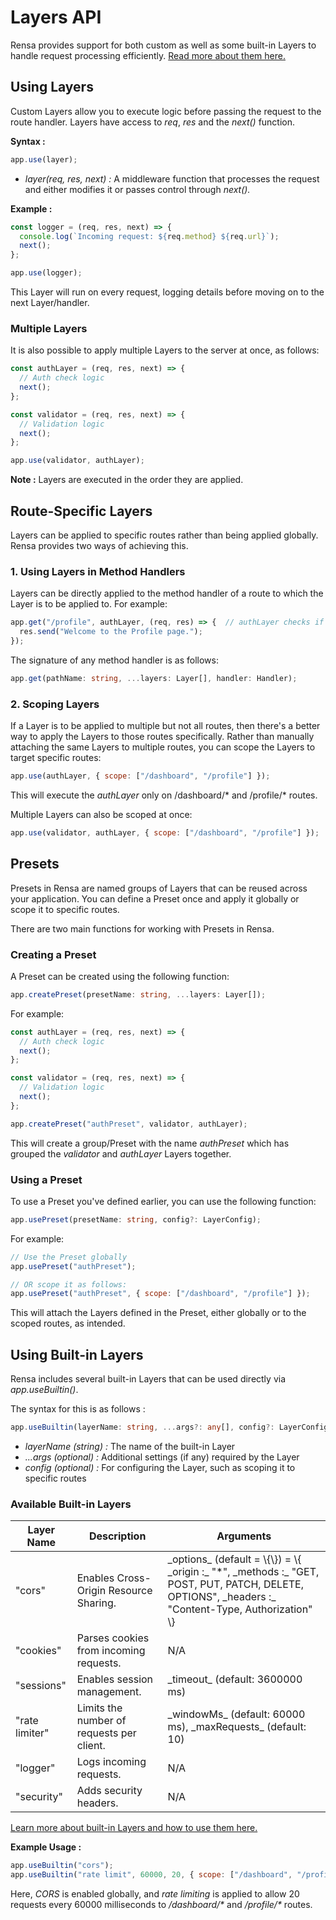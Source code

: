 # Layers API

Rensa provides support for both custom as well as some built-in Layers to handle request processing efficiently. [Read more about them here.](/docs/layers-overview)

## Using Layers

Custom Layers allow you to execute logic before passing the request to the route handler. Layers have access to _req_, _res_ and the _next()_ function.

**Syntax :**
```js
app.use(layer);
```
- _layer(req, res, next) :_ A middleware function that processes the request and either modifies it or passes control through _next()._

**Example :**
```js
const logger = (req, res, next) => {
  console.log(`Incoming request: ${req.method} ${req.url}`);
  next();
};

app.use(logger);
```
This Layer will run on every request, logging details before moving on to the next Layer/handler.

### Multiple Layers
It is also possible to apply multiple Layers to the server at once, as follows:
```js
const authLayer = (req, res, next) => {
  // Auth check logic
  next();
};

const validator = (req, res, next) => {
  // Validation logic
  next();
};

app.use(validator, authLayer);
```
**Note :** Layers are executed in the order they are applied.

## Route-Specific Layers

Layers can be applied to specific routes rather than being applied globally. Rensa provides two ways of achieving this.

### 1. Using Layers in Method Handlers

Layers can be directly applied to the method handler of a route to which the Layer is to be applied to. For example:
```js
app.get("/profile", authLayer, (req, res) => {  // authLayer checks if user is authenticated before accessing this route
  res.send("Welcome to the Profile page.");
});
```

The signature of any method handler is as follows:
```ts
app.get(pathName: string, ...layers: Layer[], handler: Handler);
```

### 2. Scoping Layers
If a Layer is to be applied to multiple but not all routes, then there's a better way to apply the Layers to those routes specifically. Rather than manually attaching the same Layers to multiple routes, you can scope the Layers to target specific routes:
```js
app.use(authLayer, { scope: ["/dashboard", "/profile"] });
```
This will execute the _authLayer_ only on /dashboard/* and /profile/* routes.

Multiple Layers can also be scoped at once:
```js
app.use(validator, authLayer, { scope: ["/dashboard", "/profile"] });
```

## Presets
Presets in Rensa are named groups of Layers that can be reused across your application. You can define a Preset once and apply it globally or scope it to specific routes.

There are two main functions for working with Presets in Rensa.

### Creating a Preset
A Preset can be created using the following function:
```ts
app.createPreset(presetName: string, ...layers: Layer[]);
```

For example:
```js
const authLayer = (req, res, next) => {
  // Auth check logic
  next();
};

const validator = (req, res, next) => {
  // Validation logic
  next();
};

app.createPreset("authPreset", validator, authLayer);
```
This will create a group/Preset with the name _authPreset_ which has grouped the _validator_ and _authLayer_ Layers together.

### Using a Preset
To use a Preset you've defined earlier, you can use the following function:
```ts
app.usePreset(presetName: string, config?: LayerConfig);
```

For example:
```js
// Use the Preset globally
app.usePreset("authPreset");

// OR scope it as follows:
app.usePreset("authPreset", { scope: ["/dashboard", "/profile"] });
```

This will attach the Layers defined in the Preset, either globally or to the scoped routes, as intended.

## Using Built-in Layers

Rensa includes several built-in Layers that can be used directly via _app.useBuiltin()_.

The syntax for this is as follows :
```ts
app.useBuiltin(layerName: string, ...args?: any[], config?: LayerConfig);
```
- _layerName (string) :_ The name of the built-in Layer
- _...args (optional) :_ Additional settings (if any) required by the Layer
- _config (optional) :_ For configuring the Layer, such as scoping it to specific routes

### Available Built-in Layers

<table className="border border-primary px-4 py-2 text-gray-800">
  <thead>
    <tr className="border border-primary px-4 py-2 text-gray-800">
      <th className="border border-primary px-8 py-8 text-left text-lg font-medium text-primary-text">Layer Name</th>
      <th className="border border-primary px-8 py-8 text-left text-lg font-medium text-primary-text">Description</th>
      <th className="border border-primary px-8 py-8 text-left text-lg font-medium text-primary-text">Arguments</th>
    </tr>
  </thead>
  <tbody>
    <tr className="border border-primary px-4 py-2 text-gray-800">
      <td className="border border-primary px-4 py-4 text-primary-text font-medium">"cors"</td>
      <td className="border border-primary px-4 py-4 text-secondary-text">Enables Cross-Origin Resource Sharing.</td>
      <td className="border border-primary px-4 py-4 text-secondary-text">_options_ (default = \{\}) = \{ 
        _origin :_ "*",
        _methods :_ "GET, POST, PUT, PATCH, DELETE, OPTIONS",
        _headers :_ "Content-Type, Authorization"
      \}</td>
    </tr>
    <tr className="border border-primary px-4 py-2 text-gray-800">
      <td className="border border-primary px-4 py-4 text-primary-text font-medium">"cookies"</td>
      <td className="border border-primary px-4 py-4 text-secondary-text">Parses cookies from incoming requests.</td>
      <td className="border border-primary px-4 py-4 text-secondary-text">N/A</td>
    </tr>
    <tr className="border border-primary px-4 py-2 text-gray-800">
      <td className="border border-primary px-4 py-4 text-primary-text font-medium">"sessions"</td>
      <td className="border border-primary px-4 py-4 text-secondary-text">Enables session management.</td>
      <td className="border border-primary px-4 py-4 text-secondary-text">_timeout_ (default: 3600000 ms)</td>
    </tr>
    <tr className="border border-primary px-4 py-2 text-gray-800">
      <td className="border border-primary px-4 py-4 text-primary-text font-medium">"rate limiter"</td>
      <td className="border border-primary px-4 py-4 text-secondary-text">Limits the number of requests per client.</td>
      <td className="border border-primary px-4 py-4 text-secondary-text">_windowMs_ (default: 60000 ms), _maxRequests_ (default: 10)</td>
    </tr>
    <tr className="border border-primary px-4 py-2 text-gray-800">
      <td className="border border-primary px-4 py-4 text-primary-text font-medium">"logger"</td>
      <td className="border border-primary px-4 py-4 text-secondary-text">Logs incoming requests.</td>
      <td className="border border-primary px-4 py-4 text-secondary-text">N/A</td>
    </tr>
    <tr className="border border-primary px-4 py-2 text-gray-800">
      <td className="border border-primary px-4 py-4 text-primary-text font-medium">"security"</td>
      <td className="border border-primary px-4 py-4 text-secondary-text">Adds security headers.</td>
      <td className="border border-primary px-4 py-4 text-secondary-text">N/A</td>
    </tr>
  </tbody>
</table>

[Learn more about built-in Layers and how to use them here.](/docs/built-in-layers)

**Example Usage :**
```js
app.useBuiltin("cors");
app.useBuiltin("rate limit", 60000, 20, { scope: ["/dashboard", "/profile"] });
```
Here, _CORS_ is enabled globally, and _rate limiting_ is applied to allow 20 requests every 60000 milliseconds to _/dashboard/*_ and _/profile/*_ routes.
